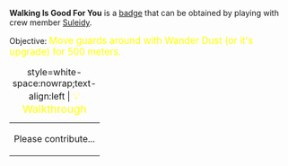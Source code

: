 '''Walking Is Good For You''' is a [[Badges|badge]] that can be obtained by playing with crew member [[Suleidy]].

Objective: <big style="color:yellow">Move guards around with Wander Dust (or it's upgrade) for 500 meters.</big>

{| class="mw-collapsible mw-collapsed"
|+ style=white-space:nowrap;text-align:left | <big style="color:yellow">💡 Walkthrough</big>
|-
| Please contribute...
|}